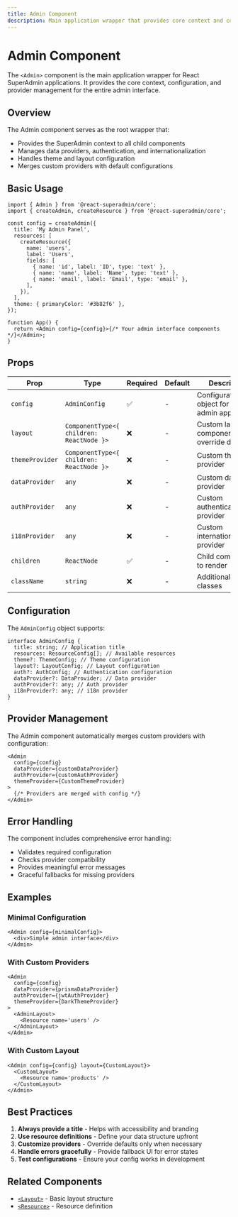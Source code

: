 ```yaml
---
title: Admin Component
description: Main application wrapper that provides core context and configuration
---
```


# Admin Component

The `<Admin>` component is the main application wrapper for React SuperAdmin applications. It provides the core context, configuration, and provider management for the entire admin interface.

## Overview

The Admin component serves as the root wrapper that:

- Provides the SuperAdmin context to all child components
- Manages data providers, authentication, and internationalization
- Handles theme and layout configuration
- Merges custom providers with default configurations

## Basic Usage

```tsx
import { Admin } from '@react-superadmin/core';
import { createAdmin, createResource } from '@react-superadmin/core';

const config = createAdmin({
  title: 'My Admin Panel',
  resources: [
    createResource({
      name: 'users',
      label: 'Users',
      fields: [
        { name: 'id', label: 'ID', type: 'text' },
        { name: 'name', label: 'Name', type: 'text' },
        { name: 'email', label: 'Email', type: 'email' },
      ],
    }),
  ],
  theme: { primaryColor: '#3b82f6' },
});

function App() {
  return <Admin config={config}>{/* Your admin interface components */}</Admin>;
}
```

## Props

| Prop            | Type                                     | Required | Default | Description                                    |
| --------------- | ---------------------------------------- | -------- | ------- | ---------------------------------------------- |
| `config`        | `AdminConfig`                            | ✅       | -       | Configuration object for the admin application |
| `layout`        | `ComponentType<{ children: ReactNode }>` | ❌       | -       | Custom layout component to override default    |
| `themeProvider` | `ComponentType<{ children: ReactNode }>` | ❌       | -       | Custom theme provider                          |
| `dataProvider`  | `any`                                    | ❌       | -       | Custom data provider                           |
| `authProvider`  | `any`                                    | ❌       | -       | Custom authentication provider                 |
| `i18nProvider`  | `any`                                    | ❌       | -       | Custom internationalization provider           |
| `children`      | `ReactNode`                              | ✅       | -       | Child components to render                     |
| `className`     | `string`                                 | ❌       | -       | Additional CSS classes                         |

## Configuration

The `AdminConfig` object supports:

```tsx
interface AdminConfig {
  title: string; // Application title
  resources: ResourceConfig[]; // Available resources
  theme?: ThemeConfig; // Theme configuration
  layout?: LayoutConfig; // Layout configuration
  auth?: AuthConfig; // Authentication configuration
  dataProvider?: DataProvider; // Data provider
  authProvider?: any; // Auth provider
  i18nProvider?: any; // i18n provider
}
```

## Provider Management

The Admin component automatically merges custom providers with configuration:

```tsx
<Admin
  config={config}
  dataProvider={customDataProvider}
  authProvider={customAuthProvider}
  themeProvider={CustomThemeProvider}
>
  {/* Providers are merged with config */}
</Admin>
```

## Error Handling

The component includes comprehensive error handling:

- Validates required configuration
- Checks provider compatibility
- Provides meaningful error messages
- Graceful fallbacks for missing providers

## Examples

### Minimal Configuration

```tsx
<Admin config={minimalConfig}>
  <div>Simple admin interface</div>
</Admin>
```

### With Custom Providers

```tsx
<Admin
  config={config}
  dataProvider={prismaDataProvider}
  authProvider={jwtAuthProvider}
  themeProvider={DarkThemeProvider}
>
  <AdminLayout>
    <Resource name='users' />
  </AdminLayout>
</Admin>
```

### With Custom Layout

```tsx
<Admin config={config} layout={CustomLayout}>
  <CustomLayout>
    <Resource name='products' />
  </CustomLayout>
</Admin>
```

## Best Practices

1. **Always provide a title** - Helps with accessibility and branding
2. **Use resource definitions** - Define your data structure upfront
3. **Customize providers** - Override defaults only when necessary
4. **Handle errors gracefully** - Provide fallback UI for error states
5. **Test configurations** - Ensure your config works in development

## Related Components

- [`<Layout>`](./layout) - Basic layout structure
- [`<Resource>`](../features/components-reference) - Resource definition
